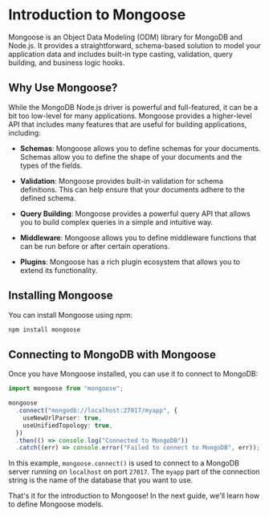 # Introduction to Mongoose

Mongoose is an Object Data Modeling (ODM) library for MongoDB and Node.js. It provides a straightforward, schema-based solution to model your application data and includes built-in type casting, validation, query building, and business logic hooks.

## Why Use Mongoose?

While the MongoDB Node.js driver is powerful and full-featured, it can be a bit too low-level for many applications. Mongoose provides a higher-level API that includes many features that are useful for building applications, including:

- **Schemas**: Mongoose allows you to define schemas for your documents. Schemas allow you to define the shape of your documents and the types of the fields.

- **Validation**: Mongoose provides built-in validation for schema definitions. This can help ensure that your documents adhere to the defined schema.

- **Query Building**: Mongoose provides a powerful query API that allows you to build complex queries in a simple and intuitive way.

- **Middleware**: Mongoose allows you to define middleware functions that can be run before or after certain operations.

- **Plugins**: Mongoose has a rich plugin ecosystem that allows you to extend its functionality.

## Installing Mongoose

You can install Mongoose using npm:

```bash
npm install mongoose
```

## Connecting to MongoDB with Mongoose

Once you have Mongoose installed, you can use it to connect to MongoDB:

```typescript
import mongoose from "mongoose";

mongoose
  .connect("mongodb://localhost:27017/myapp", {
    useNewUrlParser: true,
    useUnifiedTopology: true,
  })
  .then(() => console.log("Connected to MongoDB"))
  .catch((err) => console.error("Failed to connect to MongoDB", err));
```

In this example, `mongoose.connect()` is used to connect to a MongoDB server running on `localhost` on port `27017`. The `myapp` part of the connection string is the name of the database that you want to use.

That's it for the introduction to Mongoose! In the next guide, we'll learn how to define Mongoose models.
